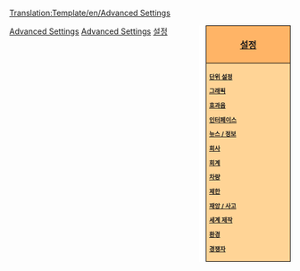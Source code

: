 <noinclude>[[Translation:Template/en/Advanced Settings]]</noinclude><div style="float:right; padding-left:12px; background:#ffffff;">
<div style="width:140px; border:1px solid #000000; background:#ffb466; padding:5px; -moz-border-radius-topleft:5px; -moz-border-radius-topright:5px; font-size: 12pt;">
<center><strong><font size="3">[[Main/ko/설정|설정]]</font></strong></center>
</div>
<div style="width:140px;  border:1px solid black; border-top-width: 0px; background:#ffd496; padding:5px; -moz-border-radius-bottomleft:5px; -moz-border-radius-bottomright:8px; font-size: 8pt;">
<strong>
[[Main/ko/설정/단위 설정|단위 설정]]

[[Main/ko/설정/그래픽|그래픽]]

[[Main/ko/설정/효과음|효과음]]

[[Main/ko/설정/인터페이스|인터페이스]]

[[Main/ko/설정/뉴스/정보|뉴스 / 정보]]

[[Main/ko/설정/회사|회사]]

[[Main/ko/설정/회계|회계]]

[[Main/ko/설정/차량|차량]]

[[Main/ko/설정/제한|제한]]

[[Main/ko/설정/재앙/사고|재앙 / 사고]]

[[Main/ko/설정/세계 제작|세계 제작]]

[[Main/ko/설정/환경|환경]]

[[Main/ko/설정/경쟁자|경쟁자]]
</strong>
</div>
</div><noinclude>
[[Category:en/Templates|Advanced Settings]][[Category:en/Navigation|Advanced Settings]][[Category:ko/한국어 문서|설정]]
</noinclude>